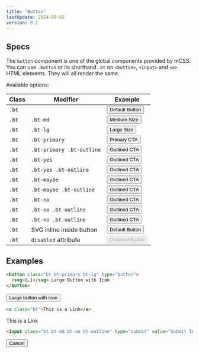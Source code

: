 ```yaml
---
title: "Button"
lastUpdate: 2024-09-02
version: 0.1
---
```



## Specs

<section class="prose">

The `button` component is one of the global components provided by mCSS. You can use `.button` or its shorthand `.bt` on `<button>`, `<input>` and `<a>` HTML elements. They will all render the same.

Available options:

| Class | Modifier                  | Example                                                                 |
| ----- | ------------------------- | ----------------------------------------------------------------------- |
| `.bt` |                           | <button class="bt">Default Button</button>                              |
| `.bt` | `.bt-md`                  | <button class="bt bt-md">Medium Size</button>                           |
| `.bt` | `.bt-lg`                  | <button class="bt bt-lg">Large Size</button>                            |
| `.bt` | `.bt-primary`             | <button class="bt bt-primary">Primary CTA</button>                      |
| `.bt` | `.bt-primary .bt-outline` | <button class="bt bt-primary bt-outline">Outlined CTA</button>          |
| `.bt` | `.bt-yes`                 | <button class="bt bt-yes">Outlined CTA</button>                         |
| `.bt` | `.bt-yes .bt-outline`     | <button class="bt bt-yes bt-outline">Outlined CTA</button>              |
| `.bt` | `.bt-maybe`               | <button class="bt bt-maybe">Outlined CTA</button>                       |
| `.bt` | `.bt-maybe .bt-outline`   | <button class="bt bt-maybe bt-outline">Outlined CTA</button>            |
| `.bt` | `.bt-no`                  | <button class="bt bt-no">Outlined CTA</button>                          |
| `.bt` | `.bt-no .bt-outline`      | <button class="bt bt-no bt-outline">Outlined CTA</button>               |
| `.bt` | `.bt-no .bt-outline`      | <button class="bt bt-no bt-outline">Outlined CTA</button>               |
| `.bt` | SVG inline inside button  | <button class="bt"><Fragment set:html={arrow} />Default Button</button> |
| `.bt` | `disabled` attribute      | <button class="bt" disabled>Disabled Button</button>                    |

</section>

## Examples

```html
<button class="bt bt-primary bt-lg" type="button">
  <svg>[…]</svg> Large Button with Icon
</button>
```
<button class="bt bt-primary bt-lg" type="button"><Fragment set:html={arrow} /> Large button with icon</button>

```html
<a class="bt">This is a Link</a>
```
<a class="bt">This is a Link</a>

```html
<input class="bt bt-md bt-no bt-outline" type="submit" value="Submit Input" />
```
<input
  class="bt bt-md bt-no bt-outline"
  type="submit"
  value="Cancel"
/>
